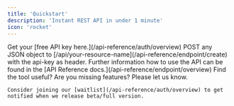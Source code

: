 ```yaml
---
title: 'Quickstart'
description: 'Instant REST API in under 1 minute'
icon: 'rocket'
---
```


<Steps>
  <Step title="Generate API KEY">
    Get your [free API key here.](/api-reference/auth/overview)
  </Step>
  <Step title="Create a resource">
    POST any JSON object to [/api/your-resource-name](/api-reference/endpoint/create) with the api-key as header. 
  </Step>
  <Step  title="Done!">
    Further information how to use the API can be found in the [API Reference docs.](/api-reference/endpoint/overview)
  </Step>
    <Step icon="heart" title="Feedback & Waitlist">
    Find the tool useful? Are you missing features? Please let us know.
    
    Consider joining our [waitlist](/api-reference/auth/overview) to get notified when we release beta/full version.
  </Step>
</Steps>